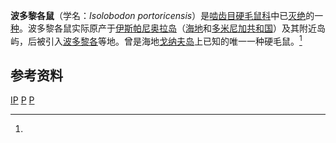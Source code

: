 {{Speciesbox 
| taxon = Isolobodon portoricensis
| status = EX
| status_system = iucn3.1
| status_ref = <ref name=iucn>{{IUCN2008|assessors=Turvey, S. & Dávalos, L.|year=2008|id=10860|title=Isolobodon portoricensis|downloaded=6 January 2009}}</ref>
| binomial_authority = [[乔尔·阿萨夫·艾伦|J. A. Allen]]，1916
}}
'''波多黎各鼠'''（学名：''Isolobodon portoricensis''）是[[啮齿目|啮齿目]][[硬毛鼠科|硬毛鼠科]]中已[[灭绝|灭绝]]的一[[物种|种]]。波多黎各鼠实际原产于[[伊斯帕尼奥拉岛|伊斯帕尼奥拉岛]]（[[海地|海地]]和[[多米尼加共和国|多米尼加共和国]]）及其附近岛屿，后被引入[[波多黎各|波多黎各]]等地。曾是海地[[戈纳夫岛|戈纳夫岛]]上已知的唯一一种硬毛鼠。<ref name=iucn/>

==参考资料==
{{reflist}}
{{Taxonbar}}

[[Category:IUCN紅色名錄絕滅物種|IP]]
[[Category:波多黎各鼠属|P]]
[[Category:1916年描述的动物|P]]